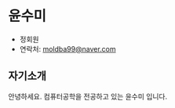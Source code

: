 # 윤수미
- 정회원
- 연락처: [moldba99@naver.com](mailto:moldba99@naver.com)

## 자기소개
안녕하세요. 컴퓨터공학을 전공하고 있는 윤수미 입니다.
